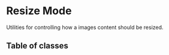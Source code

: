 # Resize Mode

Utilities for controlling how a images content should be resized.

## Table of classes


<Table elements={elements} />
